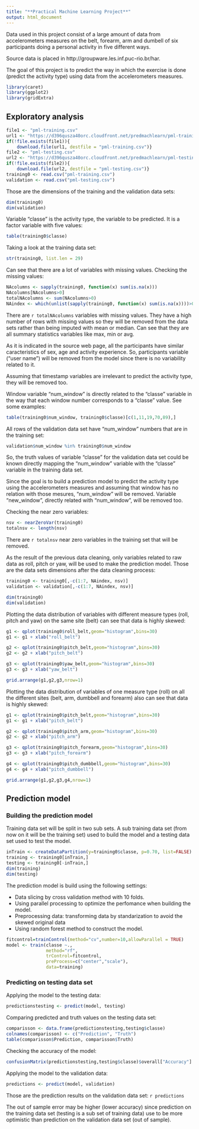 ```yaml
---
title: "**Practical Machine Learning Project**"
output: html_document
---
```


Data used in this project consist of a large amount of data from accelerometers measures on the belt, forearm, arm and dumbell of six participants doing a personal activity in five different ways. 

Source data is placed in http://groupware.les.inf.puc-rio.br/har.

The goal of this project is to predict the way in which the exercise is done (predict the activity type) using data from the accelerometers measures.

```r
library(caret)
library(ggplot2)
library(gridExtra)
```

## **Exploratory analysis**


```r

file1 <- "pml-training.csv"
url1 <- "https://d396qusza40orc.cloudfront.net/predmachlearn/pml-training.csv"
if(!file.exists(file1)){
    download.file(url1, destfile = "pml-training.csv")}
file2 <- "pml-testing.csv"
url2 <- "https://d396qusza40orc.cloudfront.net/predmachlearn/pml-testing.csv"
if(!file.exists(file2)){
    download.file(url2, destfile = "pml-testing.csv")}
training0 <- read.csv("pml-training.csv")
validation <- read.csv("pml-testing.csv")
```

Those are the dimensions of the training and the validation data sets:
```r
dim(training0)
dim(validation)
```

Variable "classe" is the activity type, the variable to be predicted. It is a factor variable with five values:

```r
table(training0$classe)
```


Taking a look at the training data set:

```r
str(training0, list.len = 29)
```

Can see that there are a lot of variables with missing values. Checking the missing values:

```r
NAcolumns <- sapply(training0, function(x) sum(is.na(x)))
NAcolumns[NAcolumns>0]
totalNAcolumns <- sum(NAcolumns>0)
NAindex <- which(unlist(sapply(training0, function(x) sum(is.na(x))))>0)
```

There are `r totalNAcolumns` variables with missing values. They have a high number of rows with missing values so they will be removed from the data sets rather than being imputed with mean or median. Can see that they are all summary statistics variables like max, min or avg. 

As it is indicated in the source web page, all the participants have similar caracteristics of sex, age and activity experience. So, participants variable ("user name") will be removed from the model since there is no variability related to it. 

Assuming that timestamp variables are irrelevant to predict the activity type, they will be removed too.

Window variable "num_window" is directly related to the "classe" variable in the way that each window number corresponds to a "classe" value. See some examples:

```r
table(training0$num_window, training0$classe)[c(1,11,19,70,89),]
```

All rows of the validation data set have "num_window" numbers that are in the training set: 

```r
validation$num_window %in% training0$num_window
```

So, the truth values of variable "classe" for the validation data set could be known directly mapping the "num_window" variable with the "classe" variable in the training data set.

Since the goal is to build a prediction model to predict the activity type using the accelerometers measures and assuming that window has no relation with those mesures,  "num_window" will be removed. Variable "new_window", directly related with 
"num_window", will be removed too.

Checking the near zero variables:

```r
nsv <- nearZeroVar(training0)
totalnsv <- length(nsv)
```

There are `r totalnsv` near zero variables in the training set that will be removed.

As the result of the previous data cleaning, only variables related to raw data as roll, pitch or yaw, will be used to make the prediction model. Those are the data sets dimensions after the data cleaning process:

```r
training0 <- training0[,-c(1:7, NAindex, nsv)]
validation <- validation[,-c(1:7, NAindex, nsv)]
```

```r
dim(training0)
dim(validation)
```


Plotting the data distribution of variables with different measure types (roll, pitch and yaw) on the same site (belt) can see that data is highly skewed:

```r
g1 <- qplot(training0$roll_belt,geom="histogram",bins=30)
g1 <- g1 + xlab("roll_belt")

g2 <- qplot(training0$pitch_belt,geom="histogram",bins=30)
g2 <- g2 + xlab("pitch_belt")

g3 <- qplot(training0$yaw_belt,geom="histogram",bins=30)
g3 <- g3 + xlab("yaw_belt")

grid.arrange(g1,g2,g3,nrow=1)
```
            
Plotting the data distribution of variables of one measure type (roll) on all the different sites (belt, arm, dumbbell and forearm) also can see that data is highly skewed:

```r
g1 <- qplot(training0$pitch_belt,geom="histogram",bins=30)
g1 <- g1 + xlab("pitch_belt")

g2 <- qplot(training0$pitch_arm,geom="histogram",bins=30)
g2 <- g2 + xlab("pitch_arm")

g3 <- qplot(training0$pitch_forearm,geom="histogram",bins=30)
g3 <- g3 + xlab("pitch_forearm")

g4 <- qplot(training0$pitch_dumbbell,geom="histogram",bins=30)
g4 <- g4 + xlab("pitch_dumbbell")

grid.arrange(g1,g2,g3,g4,nrow=1)
```


## **Prediction model**

### Building the prediction model

Training data set will be split in two sub sets. A sub training data set (from now on it will be the training set) used to build the model and a testing data set used to test the model.

```r
inTrain <- createDataPartition(y=training0$classe, p=0.70, list=FALSE)
training <- training0[inTrain,]
testing <- training0[-inTrain,]
dim(training)
dim(testing)
```

The prediction model is build using the following settings:

- Data slicing by cross validation method with 10 folds.
- Using parallel processing to optimize the perfomance when building the model.
- Preprocessing data: transforming data by standarization to avoid the skewed original data
- Using random forest method to construct the model.

```r
fitcontrol=trainControl(method="cv",number=10,allowParallel = TRUE)
model <- train(classe ~.,
               method="rf",
               trControl=fitcontrol,
               preProcess=c("center","scale"),
               data=training)
```


### Predicting on testing data set

Applying the model to the testing data:

```r
predictionstesting <- predict(model, testing)
```

Comparing predicted and truth values on the testing data set:

```r
comparisson <- data.frame(predictionstesting,testing$classe)
colnames(comparisson) <- c("Prediction", "Truth")
table(comparisson$Prediction, comparisson$Truth)
```

Checking the accuracy of the model:

```r
confusionMatrix(predictionstesting,testing$classe)$overall["Accuracy"]
```

Applying the model to the validation data:

```r
predictions <- predict(model, validation)
```

Those are the prediction results on the validation data set: `r predictions`

The out of sample error may be higher (lower accuracy) since prediction on the training data set (testing is a sub set of training data) use to be more optimistic than prediction on the validation data set (out of sample).




